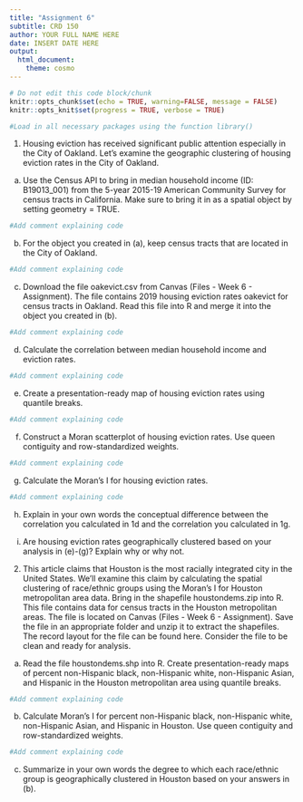```yaml
---
title: "Assignment 6"
subtitle: CRD 150
author: YOUR FULL NAME HERE
date: INSERT DATE HERE
output: 
  html_document:
    theme: cosmo
---
```



```r
# Do not edit this code block/chunk
knitr::opts_chunk$set(echo = TRUE, warning=FALSE, message = FALSE)
knitr::opts_knit$set(progress = TRUE, verbose = TRUE)
```

```r
#Load in all necessary packages using the function library()
```


1. Housing eviction has received significant  public attention especially in the City of Oakland.  Let's examine the geographic clustering of housing eviction rates in the City of Oakland.

a. Use the Census API to bring in median household income (ID: B19013_001) from the 5-year 2015-19 American Community Survey for census tracts in California. Make sure to bring it in as a spatial object by setting geometry = TRUE.

```r
#Add comment explaining code
```

b. For the object you created in (a), keep census tracts that are located in the City of Oakland. 

```r
#Add comment explaining code
```

c. Download the file oakevict.csv from Canvas (Files - Week 6 - Assignment).  The file contains 2019 housing eviction rates oakevict for census tracts in Oakland. Read this file into R and merge it into the object you created in (b). 

```r
#Add comment explaining code
```

d. Calculate the correlation between median household income and eviction rates.

```r
#Add comment explaining code
```

e. Create a presentation-ready map of housing eviction rates using quantile breaks.

```r
#Add comment explaining code
```

f. Construct a Moran scatterplot of housing eviction rates. Use queen contiguity and row-standardized weights. 

```r
#Add comment explaining code
```

g. Calculate the Moran's I for housing eviction rates.  

```r
#Add comment explaining code
```

h. Explain in your own words the conceptual difference between the correlation you calculated in 1d and the correlation you calculated in 1g. 


i. Are housing eviction rates geographically clustered based on your analysis in (e)-(g)? Explain why or why not. 



2. This article claims that Houston is the most racially integrated city in the United States. We'll examine this claim by calculating the spatial clustering of race/ethnic groups using the Moran's I for Houston metropolitan area data. Bring in the shapefile houstondems.zip into R.  This file contains data for census tracts in the Houston metropolitan areas.  The file is located on Canvas (Files - Week 6 - Assignment).  Save the file in an appropriate folder and unzip it to extract the shapefiles. The record layout for the file can be found here.  Consider the file to be clean and ready for analysis.

a. Read the file houstondems.shp into R. Create presentation-ready maps of percent non-Hispanic black, non-Hispanic white, non-Hispanic Asian, and Hispanic in the Houston metropolitan area using quantile breaks. 

```r
#Add comment explaining code
```

b. Calculate Moran's I for percent non-Hispanic black, non-Hispanic white, non-Hispanic Asian, and Hispanic in Houston. Use queen contiguity and row-standardized weights. 

```r
#Add comment explaining code
```

c. Summarize in your own words the degree to which each race/ethnic group is geographically clustered in Houston based on your answers in (b).


